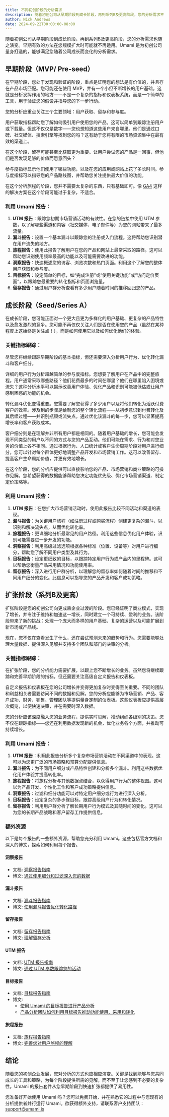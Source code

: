 ```yaml
---
title: 不同初创阶段的分析需求
description: 随着初创公司从早期阶段到成长阶段，再到系列B及更高阶段，您的分析需求不断演变。
author: Nick Andrews
date: 2024-09-22T00:00:00-08:00
---
```


随着初创公司从早期阶段到成长阶段，再到系列B及更高阶段，您的分析需求也随之演变。早期有效的方法在您规模扩大时可能就不再适用。Umami 是为初创公司量身打造的，能够满足您随着公司成长而变化的分析需求。

## 早期阶段（MVP/ Pre-seed）

在早期阶段，您处于发现和验证的阶段，重点是证明您的想法是有价值的，并且存在产品市场匹配。您可能还在使用 MVP，并有一个小但不断增长的用户基础。这就是分析发挥作用的地方——不是一个复杂的指标和仪表板系统，而是一个简单的工具，用于验证您的假设并指导您的下一步行动。

您的分析应重点关注三个主要领域：用户获取、留存和参与度。

用户获取指标帮助您了解如何吸引用户使用您的产品。这可以简单到跟踪注册用户或下载量。但这不仅仅是数字——您也想知道这些用户来自哪里。他们是通过口碑、社交媒体、搜索引擎等找到您的吗？这有助于您将有限的市场资源集中在最有效的渠道上。

在这个阶段，留存可能甚至比获取更为重要。让用户尝试您的产品是一回事，但他们是否发现足够的价值而愿意回头？

参与度指标显示他们使用了哪些功能，以及在您的应用或网站上花了多长时间。参与度指标可以指导您的产品路线图，并帮助您关注提供最大价值的功能。

在这个分析旅程的阶段，您并不需要太复杂的东西，只有基础即可。像 [GA4](https://umami.is/blog/analytics-for-startups) 这样的解决方案在这个阶段可能过于复杂，不适合。

### 利用 Umami 报告：

1. **UTM 报告**：跟踪您初期市场营销活动的有效性。在您的链接中使用 UTM 参数，以了解哪些渠道和内容（社交媒体、电子邮件等）为您的网站带来了最多流量。
2. **漏斗报告**：设置一个基本漏斗以跟踪您的注册或入门流程。这将帮助您识别潜在用户流失的地方。
3. **旅程报告**：使用此报告了解用户在您的产品和网站上最常采取的路径。这可以帮助您识别使用频率最高的功能以及可能需要改进的功能。
4. **洞察报告**：快速概述您的访客、浏览次数和热门页面。利用这个了解您的整体用户获取和参与度。
5. **目标报告**：设定简单的目标，如“完成注册”或“使用关键功能”或“访问定价页面”，以跟踪您最重要的转化指标和页面浏览量。
6. **留存报告**：通过用户群分析查看有多少用户随着时间的推移回归您的产品。

## 成长阶段（Seed/Series A）

在成长阶段，您可能正面对一个更大且更为多样化的用户基础、更复杂的产品特性以及愈发激烈的竞争。您可能不再仅仅关注人们是否在使用您的产品（虽然在某种程度上这始终是关注点！），而是如何使用它以及如何优化他们的体验。

### 关键指标跟踪：

尽管您将继续跟踪早期阶段的基本指标，但还需要深入分析用户行为、优化转化漏斗和客户细分。

详细的用户行为分析超越简单的参与度指标。您想要了解用户在产品中的完整旅程。用户通常采取哪些路径？他们花费最多的时间在哪里？他们在哪里陷入困境或流失？这种分析水平可以揭示改善用户体验、优化产品和识别可能被低估或让用户感到困惑的功能的机会。

转化漏斗优化变得重要。您需要了解您获得了多少用户以及将他们转化为活跃付费客户的效率。涉及到的步骤是绘制您的整个转化流程——从初步意识到付费转化及其后续过程——并识别瓶颈或流失点。通过优化该漏斗的每一步，您可以显著提高增长率和客户获取成本。

客户细分则是在理解并非所有用户都是相同的。随着用户基础的增长，您可能会发现不同类型的用户以不同的方式与您的产品互动。他们可能在需求、行为和对您业务的价值上各不相同。通过根据行为、人口统计或客户生命周期阶段对用户进行细分，您可以针对每个群体更好地调整产品开发和市场营销工作。这可以改善留存、提高客户生命周期价值，并更有效地增长。

在这个阶段，您的分析应提供可以直接影响您的产品、市场营销和商业策略的可操作见解。您希望获得的数据能够帮助您决定功能优先级、优化市场营销渠道、制定定价策略等。

### 利用 Umami 报告：

1. **UTM 报告**：在您扩大市场营销活动时，使用此报告比较不同活动和渠道的表现。
2. **漏斗报告**：为关键用户旅程（如注册过程或购买流程）创建更复杂的漏斗，以识别和解决流失点，从而优化转化率。
3. **旅程报告**：更详细地分析最常见的用户路径。利用这些信息优化用户体验，识别可能需要进一步开发的功能。
4. **洞察报告**：利用高级过滤选项根据各种标准（位置、设备等）对用户进行细分，帮助您了解不同用户类型及其行为。
5. **目标报告**：设定更细致的目标，以跟踪特定用户行为或产品内的里程碑。这可以帮助您衡量产品采用情况和功能使用率。
6. **留存报告**：深入进行用户群分析，以理解您的留存率如何随着时间的推移和不同用户细分的变化。此信息可以指导您的产品开发和客户成功策略。

## 扩张阶段（系列B及更高）

扩张阶段是您的初创公司向更成熟企业过渡的阶段。您已经证明了商业模式，实现了增长，并专注于维持和加速这一增长，同时建立一个可持续、盈利的业务。该阶段带来了新的挑战：处理一个庞大而多样的用户基础、复杂的运营以及可能扩展到新市场或产品线。

现在，您不仅在查看发生了什么，还在尝试预测未来的趋势和行为。您需要能够处理大量数据、提供深入见解并支持多个团队和部门的决策的分析。

### 关键指标跟踪：

在扩张阶段，您的分析能力需要扩展，以跟上您不断增长的业务。虽然您将继续跟踪和完善早期阶段的指标，但还需要关注高级自定义报告和仪表板。

自定义报告和仪表板在您的公司增长并变得更加复杂时变得至关重要。不同的团队和利益相关者需要访问不同的数据和见解。您的分析应能够为市场营销、产品、客户成功、财务、销售、管理团队等提供量身定制的仪表板。这些仪表板应提供高层次概览，以便快速决策，并在需要时深入数据。

您的分析应该深度融入您的业务流程，提供实时见解，推动组织各级别的决策。您不仅在跟踪指标——您还在利用数据发现新的机会，优化业务各个方面，并推动可持续增长。

### 利用 Umami 报告：

1. **UTM 报告**：利用此报告分析多个复杂市场营销活动在不同渠道中的表现。这可以为您更广泛的市场策略和预算分配提供信息。
2. **漏斗报告**：为不同用户细分或产品特性创建和分析多个漏斗。利用这些数据优化用户体验并提高转化率。
3. **旅程报告**：将旅程分析与其他数据点结合，以获得用户行为的整体视图。这可以为产品开发、个性化工作和客户成功策略提供信息。
4. **洞察报告**：过滤和细分功能可以对特定用户细分或行为进行深入分析。
5. **目标报告**：设定复杂的多步骤目标，跟踪高级用户行为和转化情况。
6. **留存报告**：利用用户群分析了解长期用户行为模式及其随时间的变化。这可以为您的长期产品战略和客户留存工作提供信息。

### 额外资源

以下是每个报告的一些额外资源，帮助您充分利用 Umami。这些包括官方文档和深入的博文，探索如何利用每个报告。

#### 洞察报告

- 文档: [洞察报告指南](https://umami.is/docs/reports/report-insights)
- 博文: [通过使用细分和过滤深入您的数据](https://umami.is/blog/dive-deeper-into-your-data-by-using-segments-and-filters)

#### 漏斗报告

- 文档: [漏斗报告指南](https://umami.is/docs/reports/report-funnel)
- 博文: [使用漏斗报告优化转化路径](https://umami.is/blog/optimizing-conversion-paths-using-the-funnel-report)

#### 留存报告

- 文档: [留存报告指南](https://umami.is/docs/reports/report-retention)
- 博文: [理解留存分析](https://umami.is/blog/understanding-retention-analysis)

#### UTM 报告

- 文档: [UTM 报告指南](https://umami.is/docs/reports/report-utm)
- 博文: [通过 UTM 参数跟踪您的活动](https://umami.is/blog/track-your-campaigns-through-utm-parameters)

#### 目标报告

- 文档: [目标报告指南](https://umami.is/docs/reports/report-goals)
- 博文:
  - [使用 Umami 的目标报告进行产品分析](https://umami.is/blog/product-analytics-with-umamis-goals-report)
  - [产品分析团队如何利用目标报告推动功能使用、采用和转化](https://umami.is/blog/how-product-analytics-team-can-use-a-goals-report-to-drive-feature-usage-adoption-and-conversions)

#### 旅程报告

- 文档: [旅程报告指南](https://umami.is/docs/reports/report-journey)
- 博文: [完善您对用户旅程的理解](https://umami.is/blog/perfect-your-understanding-of-user-journeys-umami-journey-report)

## 结论

随着您的初创企业发展，您对分析的方式也应相应演变。关键是找到能够与您共同成长的工具和策略，为每个阶段提供所需的见解，而不至于让您感到不必要的复杂性。Umami 的报告套件从您早期阶段到快速扩张都提供了易用性。

您准备好开始使用 Umami 吗？您可以免费开始，并在熟悉它的过程中与您现有的分析提供者并行运行 Umami。欲获得额外支持，请联系客户支持团队：support@umami.is